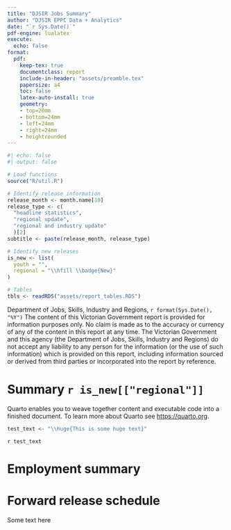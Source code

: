 ```yaml
---
title: "DJSIR Jobs Summary"
author: "DJSIR EPPC Data + Analytics"
date: "`r Sys.Date()`"
pdf-engine: lualatex
execute:
  echo: false
format:
  pdf: 
    keep-tex: true
    documentclass: report
    include-in-header: "assets/preamble.tex"
    papersize: a4
    toc: false
    latex-auto-install: true
    geometry:
    - top=20mm
    - bottom=24mm
    - left=24mm
    - right=24mm
    - heightrounded
---
```


```r
#| echo: false
#| output: false

# Load functions
source("R/util.R")

# Identify release information
release_month <- month.name[10]
release_type <- c(
  "headline statistics", 
  "regional update",
  "regional and industry update"
  )[2]
subtitle <- paste(release_month, release_type)

# Identify new releases
is_new <- list(
  youth = "",
  regional = "\\hfill \\badge{New}"
)

# Tables 
tbls <- readRDS("assets/report_tables.RDS")
```

<!-- title page -->

```{=tex}
\begin{titlepage}
\AddToShipoutPicture*{\BackgroundPic}
  \begin{flushright}
    \begin{varwidth}{4in}
      \begin{flushright}
        \color{black}
        \vspace*{10.65cm}
        {\Huge\textbf{DJSIR Jobs Summary}}
        \linebreak
        \linebreak
        {\large \textbf{`r subtitle`}}
        \linebreak
        \linebreak
        \textbf{`r format(Sys.Date(), "%e %B %Y")`}
        \vfill
      \end{flushright}
    \end{varwidth}
  \end{flushright}
\end{titlepage}
```
<!-- TOC & Disclaimer page -->

```{=tex}
\pagenumbering{gobble}
\setcounter{tocdepth}{1}
\tableofcontents
\vspace*{\fill}
```
\copyright \enspace Department of Jobs, Skills, Industry and Regions, `r format(Sys.Date(), "%Y")` \newline \newline The content of this Victorian Government report is provided for information purposes only. No claim is made as to the accuracy or currency of any of the content in this report at any time. The Victorian Government and this agency (the Department of Jobs, Skills, Industry and Regions) do not accept any liability to any person for the information (or the use of such information) which is provided on this report, including information sourced or derived from third parties or incorporated into the report by reference. \newpage \pagenumbering{arabic}

# Summary `r is_new[["regional"]]`

Quarto enables you to weave together content and executable code into a finished document. To learn more about Quarto see <https://quarto.org>.

```r
test_text <- "\\huge{This is some huge text}"
```
`r test_text`

# Employment summary
\begin{table}[H]
\begin{tabular}{l r r r r r r}
\hline
 & \textbf{Trend} & \textbf{Current} & \textbf{One month change} & \textbf{One year change} & \textbf{Change since COVID-19} & \textbf{Change during government} \\
 & \small{last 3 years} & \small{Sep 2024} & \small{Aug 2024} & \small{Sep 2023} & \small{Mar 2019} & \small{Nov 2014} \\
\hline
\end{tabular}
\end{table}



# Forward release schedule

Some text here
